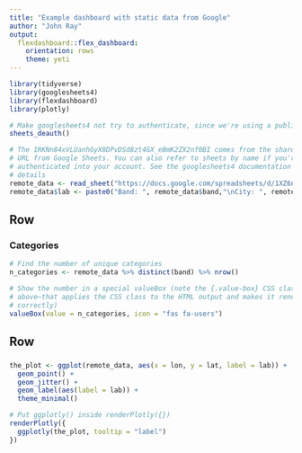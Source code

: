 ```yaml
---
title: "Example dashboard with static data from Google"
author: "John Ray"
output:
  flexdashboard::flex_dashboard:
    orientation: rows
    theme: yeti
---
```


```r
library(tidyverse)
library(googlesheets4)
library(flexdashboard)
library(plotly)

# Make googlesheets4 not try to authenticate, since we're using a public sheet
sheets_deauth()
```

```r
# The 1RKNn84xVLUanhGyX8DPvDSd8zt4GX_eBmK2ZX2nf0BI comes from the shared link
# URL from Google Sheets. You can also refer to sheets by name if you're
# authenticated into your account. See the googlesheets4 documentation for more
# details
remote_data <- read_sheet("https://docs.google.com/spreadsheets/d/1XZ6n-2_RhQnu_ZwuUSUIhLIezA5y0J9MTPd0qJ1Alc0", sheet = 'full')
remote_data$lab <- paste0("Band: ", remote_data$band,"\nCity: ", remote_data$city, "Listen at: ", remote_data$url)
```

## Row

### Categories {.value-box}

```r
# Find the number of unique categories
n_categories <- remote_data %>% distinct(band) %>% nrow()

# Show the number in a special valueBox (note the {.value-box} CSS class
# above—that applies the CSS class to the HTML output and makes it render
# correctly)
valueBox(value = n_categories, icon = "fas fa-users")
```


## Row

###

```r
the_plot <- ggplot(remote_data, aes(x = lon, y = lat, label = lab)) +
  geom_point() +
  geom_jitter() +
  geom_label(aes(label = lab)) +
  theme_minimal()

# Put ggplotly() inside renderPlotly({})
renderPlotly({
  ggplotly(the_plot, tooltip = "label")
})
```